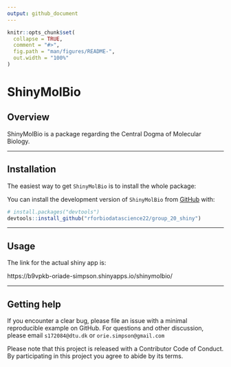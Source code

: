 ```yaml
---
output: github_document
---
```


<!-- README.md is generated from README.Rmd. Please edit that file -->

```r
knitr::opts_chunk$set(
  collapse = TRUE,
  comment = "#>",
  fig.path = "man/figures/README-",
  out.width = "100%"
)
```

# ShinyMolBio

<!-- badges: start -->
<!-- badges: end -->

## Overview

ShinyMolBio is a package regarding the Central Dogma of Molecular Biology.

***

## Installation

The easiest way to get `ShinyMolBio` is to install the whole package:

You can install the development version of `ShinyMolBio` from [GitHub](https://github.com/) with:

``` r
# install.packages("devtools")
devtools::install_github("rforbiodatascience22/group_20_shiny")
```

***

## Usage 

The link for the actual shiny app is: 

https://b9vpkb-oriade-simpson.shinyapps.io/shinymolbio/

***

## Getting help

If you encounter a clear bug, please file an issue with a minimal reproducible example on GitHub.
For questions and other discussion, please email `s172084@dtu.dk` or `orie.simpson@gmail.com`

Please note that this project is released with a Contributor Code of Conduct. By participating in this project you agree to abide by its terms.
